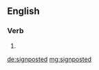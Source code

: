 ==English==

===Verb===
{{head|en|verb form}}

# {{en-past of|signpost}}

[[de:signposted]]
[[mg:signposted]]
